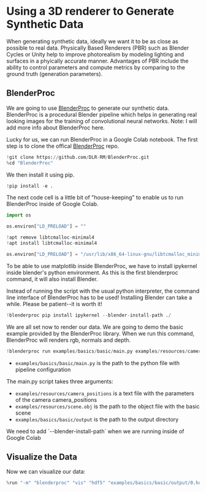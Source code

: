 # Using a 3D renderer to Generate Synthetic Data

When generating synthetic data, ideally we want it to be as close as possible to real data. Physically Based Renderers (PBR) such as Blender Cycles or Unity help to improve photorealism by modeling lighting and surfaces in a phyically accurate manner. Advantages of PBR include the ability to control parameters and compute metrics by comparing to the ground truth (generation parameters).

## BlenderProc

We are going to use [BlenderProc](https://arxiv.org/abs/1911.01911) to generate our synthetic data. BlenderProc is a procedural Blender pipeline which helps in generating real looking images for the training of convolutional neural networks.
Note: I will add more info about BlenderProc here.

Lucky for us, we can run BlenderProc in a Google Colab notebook. The first step is to clone the offical [BlenderProc](https://github.com/DLR-RM/BlenderProc) repo.

```python
!git clone https://github.com/DLR-RM/BlenderProc.git
%cd "BlenderProc"
```

We then install it using pip.

```python
!pip install -e .
```

The next code cell is a little bit of "house-keeping" to enable us to run BlenderProc inside of Google Colab.

```python
import os

os.environ["LD_PRELOAD"] = ""

!apt remove libtcmalloc-minimal4
!apt install libtcmalloc-minimal4

os.environ["LD_PRELOAD"] = "/usr/lib/x86_64-linux-gnu/libtcmalloc_minimal.so.4.5.9"
```

To be able to use matplotlib inside BlenderProc, we have to install ipykernel inside blender's python environment. As this is the first blenderproc command, it will also install Blender.

<Tip>
  Instead of running the script with the usual python interpreter, the command
  line interface of BlenderProc has to be used!
</Tip>

<Tip warning={true}>
  Installing Blender can take a while. Please be patient--it is worth it!
</Tip>

```python
!blenderproc pip install ipykernel --blender-install-path ./
```

We are all set now to render our data. We are going to demo the basic example provided by the BlenderProc library. When we run this command, BlenderProc will renders rgb, normals and depth.

```python
!blenderproc run examples/basics/basic/main.py examples/resources/camera_positions examples/resources/scene.obj examples/basics/basic/output --blender-install-path
```

- `examples/basics/basic/main.py` is the path to the python file with pipeline configuration

The main.py script takes three arguments:

- `examples/resources/camera_positions` is a text file with the parameters of the camera camera_positions
- `examples/resources/scene.obj` is the path to the object file with the basic scene
- `examples/basics/basic/output` is the path to the output directory

<Tip>
  We need to add `--blender-install-path` when we are running inside of Google
  Colab
</Tip>

## Visualize the Data

Now we can visualize our data:

```python
%run "-m" "blenderproc" "vis" "hdf5" "examples/basics/basic/output/0.hdf5"
```
